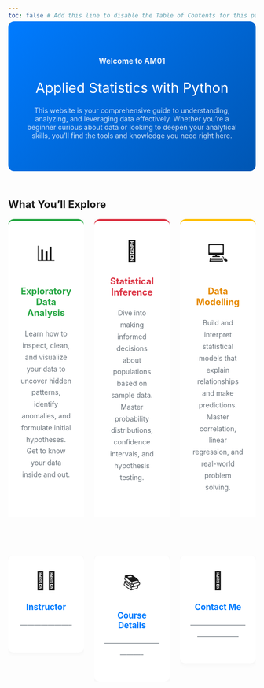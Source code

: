```yaml
---
toc: false # Add this line to disable the Table of Contents for this page
---
```

<div style="background: linear-gradient(135deg, #007BFF 0%, #0056b3 100%); color: white; padding: 50px 30px; border-radius: 12px; text-align: center; margin: 0px 0 0px 0; position: relative; top: -25px;">

<h3 style="font-size: 1.1em; margin-bottom: 0px; opacity: 0.9;">Welcome to AM01</h3>
<p style="color: white; margin-bottom: 20px; font-size: 2em;">Applied Statistics with Python</p>
<p style="font-size: 1em; opacity: 0.8;">This website is your comprehensive guide to understanding, analyzing, and leveraging data effectively. Whether you're a beginner curious about data or looking to deepen your analytical skills, you'll find the tools and knowledge you need right here.</p>
</div>

## What You'll Explore

::: {.columns}

::: {.column width="33%"}
<div style="background: white; padding: 35px 25px; border-radius: 12px; height: 100%; box-shadow: 0 4px 15px rgba(0,0,0,0.08); border-top: 4px solid #28a745; transition: transform 0.3s ease;">
<div style="font-size: 3em; margin-bottom: 15px; text-align: center;">📊</div>
<h3 style="color: #28a745; margin-bottom: 20px; text-align: center; font-size: 1.3em;">Exploratory Data Analysis</h3>
<p style="line-height: 1.7; color: #6c757d; text-align: center;">Learn how to inspect, clean, and visualize your data to uncover hidden patterns, identify anomalies, and formulate initial hypotheses. Get to know your data inside and out.</p>
</div>
:::

::: {.column width="33%"}
<div style="background: white; padding: 35px 25px; border-radius: 12px; height: 100%; box-shadow: 0 4px 15px rgba(0,0,0,0.08); border-top: 4px solid #dc3545; transition: transform 0.3s ease;">
<div style="font-size: 3em; margin-bottom: 15px; text-align: center;">🧠</div>
<h3 style="color: #dc3545; margin-bottom: 20px; text-align: center; font-size: 1.3em;">Statistical Inference</h3>
<p style="line-height: 1.7; color: #6c757d; text-align: center;">Dive into making informed decisions about populations based on sample data. Master probability distributions, confidence intervals, and hypothesis testing.</p>
</div>
:::

::: {.column width="33%"}
<div style="background: white; padding: 35px 25px; border-radius: 12px; height: 100%; box-shadow: 0 4px 15px rgba(0,0,0,0.08); border-top: 4px solid #ffc107; transition: transform 0.3s ease;">
<div style="font-size: 3em; margin-bottom: 15px; text-align: center;">💻</div>
<h3 style="color: #e68900; margin-bottom: 20px; text-align: center; font-size: 1.3em;">Data Modelling</h3>
<p style="line-height: 1.7; color: #6c757d; text-align: center;">Build and interpret statistical models that explain relationships and make predictions. Master correlation, linear regression, and real-world problem solving.</p>
</div>
:::

:::

<h2 style="margin-top: 0px; padding-top: 60px;"></h2>

::: {.columns}
  
::: {.column width="33%"}
<div style="text-align: center; padding: 30px 20px; background: white; border-radius: 10px; box-shadow: 0 2px 10px rgba(0,0,0,0.05);">
<div style="font-size: 2.5em; margin-bottom: 15px;">👨‍🏫</div>
<h3 style="color: #007BFF; margin-bottom: 15px; font-size: 1.2em;">Instructor</h3>
<p style="color: #6c757d; line-height: 1.6;">-----------------------</p>
</div>
:::

::: {.column width="33%"}
<div style="text-align: center; padding: 30px 20px; background: white; border-radius: 10px; box-shadow: 0 2px 10px rgba(0,0,0,0.05);">
<div style="font-size: 2.5em; margin-bottom: 15px;">📚</div>
<h3 style="color: #007BFF; margin-bottom: 15px; font-size: 1.2em;">Course Details</h3>
<p style="color: #6c757d; line-height: 1.6;">----------------------------------</p>
</div>
:::

::: {.column width="33%"}
<div style="text-align: center; padding: 30px 20px; background: white; border-radius: 10px; box-shadow: 0 2px 10px rgba(0,0,0,0.05);">
<div style="font-size: 2.5em; margin-bottom: 15px;">🚀</div>
<h3 style="color: #007BFF; margin-bottom: 15px; font-size: 1.2em;">Contact Me</h3>
<p style="color: #6c757d; line-height: 1.6;">------------------------------------------</p>
</div>
:::

:::
